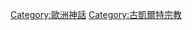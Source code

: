 {{Catnav|頁面分類|历史|傳說|神话}}
{{Catnav|頁面分類|人文學科|人类学|民俗學|神话}}
{{Catmore}}

{{Commonscat|Celtic mythology}}

[[Category:歐洲神話|Category:歐洲神話]]
[[Category:古凱爾特宗教|Category:古凱爾特宗教]]